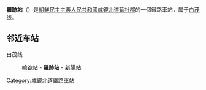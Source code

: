 {{unreferenced|time=2015-02-06T04:07:51+00:00}}
{{朝鮮半島車站資訊
|公司色 = blue
|文字色 = 
|站名 = 羅跡站
|圖片 = 
|pxl = 
|圖片說明 =
|前一站 = [[榆谷站_(两江道)|榆谷]]
|前一站距離 = 6.4
|後一站距離 = 9.5
|後一站 = [[新陽站_(咸鏡北道)|新陽]]
|所屬路線 = [[白茂线|白茂线]]
|距離 = 117.4
|起點站 = [[白岩青年站|白岩青年]]
|諺文 = 라적역
|朝鮮漢字 = 羅跡驛
|文觀部式 = Najeok-yeok
|馬-賴式 = Rajŏk-yŏk
|副站名 = 
|車站編號 = 
|停站路線數 = 
|所屬公司 = [[朝鮮民主主義人民共和國鐵道省|朝鮮民主主義人民共和國鐵道省]]
|所在地 =[[咸鏡北道|咸鏡北道]][[延社郡|延社郡]]
|車站構造 = 地面车站
|月台配置 = 
|啟用年月日 =
|廢站年月日 = 
|上下車人次 = 
|統計年度 = 
|轉車 = 
|備註 = 
|全寬備註 = 
}}

'''羅跡站'''（{{lang-ko|라적역}}）是[[朝鮮民主主義人民共和國|朝鮮民主主義人民共和國]][[咸鏡北道|咸鏡北道]][[延社郡|延社郡]]的一個鐵路車站，属于[[白茂线|白茂线]]。

==邻近车站==
白茂线
:[[榆谷站_(两江道)|榆谷站]] - '''羅跡站''' - [[新陽站_(咸鏡北道)|新陽站]]

{{朝鲜铁路小作品}}

{{白茂线}}

[[Category:咸鏡北道鐵路車站|Category:咸鏡北道鐵路車站]]